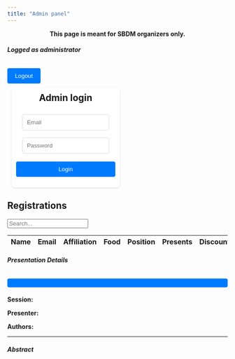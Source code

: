 ```yaml
---
title: "Admin panel"
---
```


::: {style="text-align: center;"}
[**This page is meant for SBDM organizers
only.**]{style="text-align: center;"}
:::

```{=html}
<script src="https://code.jquery.com/jquery-3.6.0.min.js"></script>
<script type="module">
  import { initializeApp } from "https://www.gstatic.com/firebasejs/11.4.0/firebase-app.js";
  import { getAuth, createUserWithEmailAndPassword, signInWithEmailAndPassword, signOut, onAuthStateChanged, sendEmailVerification } from "https://www.gstatic.com/firebasejs/11.4.0/firebase-auth.js";

  const firebaseConfig = {
    apiKey: "AIzaSyCH3avPPXfXI49GTopvaFbeKrPtu8ufa2c",
    authDomain: "sbdm2025.firebaseapp.com",
    projectId: "sbdm2025",
    storageBucket: "sbdm2025.firebasestorage.app",
    messagingSenderId: "846447691095",
    appId: "1:846447691095:web:e41322d89f69949469ea12",
    measurementId: "G-G79REFBJ4H"
  };

  const app = initializeApp(firebaseConfig);
  const auth = getAuth(app);
  let hashedPassword


    document.getElementById("login-form").addEventListener("submit", async (event) => {
        event.preventDefault(); // Prevent form submission

    const email = document.getElementById("email").value.trim();
    const password = document.getElementById("password").value.trim();
    if (!email || !password) {
        alert("Please enter both email and password.");
        return;
    }
    hashedPassword = await hashPassword(password);
    try {
      const userCredential = await signInWithEmailAndPassword(auth, email, password);
    } catch (error) {
      alert(error.message);
    }
  });

    async function hashPassword(password) {
        const encoder = new TextEncoder();
        const data = encoder.encode(password);
        const hashBuffer = await crypto.subtle.digest("SHA-256", data);
        return Array.from(new Uint8Array(hashBuffer))
            .map(byte => byte.toString(16).padStart(2, "0"))
            .join("");
    }

  document.getElementById("logout-btn").addEventListener("click", async () => {
    await signOut(auth);
  });

    function getCookie(name) {
        let cookies = document.cookie.split('; ');
        for (let cookie of cookies) {
            let [key, value] = cookie.split('=');
            if (key === name) {
                return value;
            }
        }
        return null; // Cookie not found
    }

  onAuthStateChanged(auth, (user) => {
    if ((hashedPassword!==null) && (hashedPassword!==undefined)){
        document.cookie = `sbdmH=${hashedPassword}; path=/`;
    } else {
        const readCookie=getCookie("sbdmH")
        if (readCookie!==null){
            hashedPassword = `sbdmH=${hashedPassword}; path=/`;
        }
    }
    if (user && (user.email=='sbdm2025.lyon@gmail.com') && hashedPassword) {
      document.getElementById("auth-container").style.display = "none";
      document.getElementById("user-container").style.display = "block";
      document.getElementById("logged-container").style.display = "block";
      fetchAllData(hashedPassword)
    } else {
      document.getElementById("logged-container").style.display = "none";
      document.getElementById("auth-container").style.display = "block";
      document.getElementById("user-container").style.display = "none";
    }
  });

function showAbstract(title, abstract, session, authors, presenter) {
    document.getElementById('modalTitle').textContent = decodeURIComponent(title);
    document.getElementById('modalSession').textContent = decodeURIComponent(session);
    document.getElementById('modalPresenter').textContent = decodeURIComponent(presenter);
    document.getElementById('modalAuthors').textContent = decodeURIComponent(authors);
    document.getElementById('modalAbstract').textContent = decodeURIComponent(abstract);

    let modal = new bootstrap.Modal(document.getElementById('abstractModal'));
    modal.show();
}
    
async function fetchAllData(hashedPassword) {
    const user = auth.currentUser;
    const response = await fetch(`https://misc.robustcircuit.eu/all/${hashedPassword}`);
    const result = await response.json();
    let tableBody = "";
    result.forEach(entry => {
        tableBody += `
            <tr data-id="${entry._id}">
                <td contenteditable="true" data-field="name">${entry.name}</td>
                <td contenteditable="true" data-field="email">${entry.email}</td>
                <td contenteditable="true" class="editable" data-field="affiliation">${entry.affiliation}</td>
                <td contenteditable="true" data-field="foodrestriction">${entry.foodrestriction}</td>
                <td contenteditable="true" class="editable" data-field="position">${entry.position}</td>
                <td>
                    <select class="form-select editable" data-field="presents">
                        <option value="true" ${entry.presents ? "selected" : ""}>Yes</option>
                        <option value="false" ${!entry.presents ? "selected" : ""}>No</option>
                    </select>
                </td>
                <td>
                    <select class="form-select editable" data-field="discountRequest">
                        <option value="true" ${entry.discountRequest ? "selected" : ""}>Yes</option>
                        <option value="false" ${!entry.discountRequest ? "selected" : ""}>No</option>
                    </select>
                </td>
                <td>
                    <button class="btn btn-primary btn-sm show-abstract-btn"
                        data-title="${encodeURIComponent(entry.title || "")}"
                        data-abstract="${encodeURIComponent(entry.abstract || "")}"
                        data-session="${encodeURIComponent(entry.session || "")}"
                        data-authors="${encodeURIComponent(entry.authors || "")}"
                        data-presenter="${encodeURIComponent(entry.presenter || "")}">View</button>
                </td>
                <td>
                    <select class="form-select editable" data-field="paid">
                        <option value="true" ${entry.paid ? "selected" : ""}>Yes</option>
                        <option value="false" ${!entry.paid ? "selected" : ""}>No</option>
                    </select>
                </td>
            </tr>`;
    });
    $("#tableBody").html(tableBody);

    // Attach event listeners to the buttons
    $(".show-abstract-btn").on("click", function() {
        showAbstract(
            $(this).data("title"),
            $(this).data("abstract"),
            $(this).data("session"),
            $(this).data("authors"),
            $(this).data("presenter")
        );
    });
}
    // Inline edit event
    $(document).on("blur", ".editable", function () {
        let row = $(this).closest("tr");
        let id = row.data("id");
        let field = $(this).data("field");
        let value = $(this).hasClass("form-select") ? $(this).val() : $(this).text().trim();

        updateEntry(id, field, value);
    });

    // Search functionality
    $("#search").on("keyup", function () {
        let value = $(this).val().toLowerCase();
        $("#tableBody tr").filter(function () {
            $(this).toggle($(this).text().toLowerCase().indexOf(value) > -1)
        });
    });

    function updateEntry(id, field, value, password) {
        const user = auth.currentUser;
        $.ajax({
            url: `https://misc.robustcircuit.eu/edit/${hashedPassword}/${id}`,
            type: "PUT",
            contentType: "application/json",
            data: JSON.stringify({ [field]: value }),
            success: function (response) {
                console.log("Update successful", response);
            },
            error: function (error) {
                console.error("Update failed", error);
            }
        });
    }

  
</script>
```

```{=html}
<style>

    .auth-container, .user-container {
        background-color: #fff;
        padding: 10px;
        border-radius: 8px;
        box-shadow: 0 2px 4px rgba(0, 0, 0, 0.1);
        width: 100%;
        text-align: center;
        margin: 10px;
    }

    input[type="email"], input[type="password"] {
        padding: 10px;
        margin: 8px 0;
        border: 1px solid #ddd;
        border-radius: 4px;
        box-sizing: border-box;
    }

    button {
        background-color: #007bff;
        color: white;
        padding: 10px 15px;
        border: none;
        border-radius: 4px;
        cursor: pointer;
        width: 100%;
        margin-top: 10px;
    }

    button:hover {
        background-color: #0056b3;
    }

    .user-container {
        display: none; /* Hidden by default */
    }

    .form-check-label{
      margin-left: 10px;
    }

</style>
```

```{=html}
<div class="container-lg">
    <div class="logged-container row justify-content-center" id="logged-container">
        <div class="col-md-5">
            <div class="d-flex justify-content-between align-items-center">
                <h5 id="user-email" class="mb-0">Logged as administrator</h5>
                <button id="logout-btn" class="btn btn-primary" style="max-width:15%">Logout</button>
            </div>
        </div>
    </div>
    <div class="d-flex row justify-content-center flex-wrap" style="width:100%">
        <div style="width:45%">
            <div class="auth-container text-center" id="auth-container">
                <h2 style="margin-top:0px">Admin login</h2>
                <form id="login-form">
                <input type="email" id="email" class="form-control" name="username" placeholder="Email" autocomplete="username">
                <input type="password" id="password" class="form-control" name="password" placeholder="Password" autocomplete="current-password">
                <button type="submit" id="login-btn" class="btn btn-primary mt-2 w-75">Login</button>
                </form>
            </div>
        </div>
    <div class="container mt-4" id="user-container">
        <h2 class="mb-3">Registrations</h2>
        <input type="text" id="search" class="form-control mb-3" placeholder="Search...">
        <table class="table table-bordered table-striped">
    <thead>
        <tr>
            <th>Name</th>
            <th>Email</th>
            <th>Affiliation</th>
            <th>Food</th>
            <th>Position</th>
            <th>Presents</th>
            <th>Discount</th>
            <th>Abstract</th>
            <th>Paid</th>
        </tr>
    </thead>
    <tbody id="tableBody">
        <!-- Data will be inserted here dynamically -->
    </tbody>
</table>
    </div>

    <!-- Abstract Modal -->
    <div class="modal fade" id="abstractModal" tabindex="-1" aria-labelledby="modalLabel" aria-hidden="true">
        <div class="modal-dialog modal-lg"> <!-- Enlarged modal for better readability -->
            <div class="modal-content">
                <div class="modal-header">
                    <h5 class="modal-title" id="modalLabel">Presentation Details</h5>
                    <button type="button" class="btn-close" data-bs-dismiss="modal" aria-label="Close"></button>
                </div>
                <div class="modal-body">
                    <h4 id="modalTitle" class="fw-bold"></h4>
                    <p><strong>Session:</strong> <span id="modalSession"></span></p>
                    <p><strong>Presenter:</strong> <span id="modalPresenter"></span></p>
                    <p><strong>Authors:</strong> <span id="modalAuthors"></span></p>
                    <hr>
                    <h5>Abstract</h5>
                    <p id="modalAbstract" class="text-justify"></p>
                </div>
            </div>
        </div>
    </div>
</div>

```